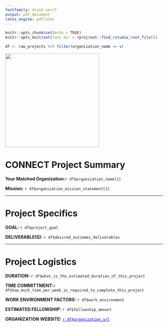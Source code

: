 ```yaml
---
fontfamily: droid serif
output: pdf_document
latex_engine: pdflatex
---
```


```r
knitr::opts_chunk$set(echo = TRUE)
knitr::opts_knit$set(root.dir = rprojroot::find_rstudio_root_file())
```

```r

df <- raw_projects %>% filter(organization_name == v)

```

![](images/RGB_formal_RGK-01.png){width="300"}

# **CONNECT Project Summary**

**Your Matched Organization:**`r df$organization_name[1]` 
\bigskip

**Mission:** `r df$organization_mission_statement[1]`

------------------------------------------------------------------------

# **Project Specifics**

**GOAL:** `r df$project_goal` 
\bigskip

**DELIVERABLE(S):** `r df$desired_outcomes_deliverables`

------------------------------------------------------------------------

# **Project Logistics**

**DURATION:** `r df$what_is_the_estimated_duration_of_this_project` 
\bigskip

**TIME COMMITTMENT:**`r df$how_much_time_per_week_is_required_to_complete_this_project` 

\bigskip
**WORK ENVIRONMENT FACTORS:** `r df$work_environment` 

\bigskip
**ESTIMATED FELLOWSHIP:** `r df$fellowship_amount` 

\bigskip
**ORGANIZATION WEBSITE:** [`r df$organization_url`](`r df$organization_url`){style="color: blue"}
